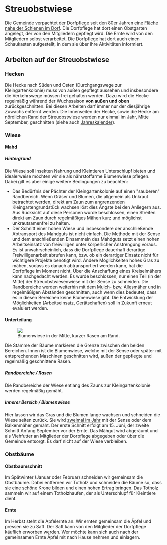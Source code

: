 
# Streuobstwiese

Die Gemeinde verpachtet der Dorfpflege seit den 80er Jahren eine
[Fläche nahe der Schienen im Dorf](https://goo.gl/maps/YwdDkz88gjd3ALQK7). Die
Dorfpflege hat dort einen Obstgarten angelegt, der von den Mitgliedern gepflegt
wird. Die Ernte wird von den Mitgliedern selbst verarbeitet. Die Dorfpflege hat
dort auch einen Schaukasten aufgestellt, in dem sie über ihre Aktivitäten
informiert.

## Arbeiten auf der Streuobstwiese

### Hecken

Die Hecke nach Süden und Osten (Durchgangswege zur Kleingartenkolonie) muss von
außen gepflegt aussehen und insbesondere die Verkehrswege müssen frei gehalten
werden. Dazu wird die Hecke regelmäßig während der Wuchssaison **von außen und
oben** zurückgeschnitten. Bei diesen Arbeiten darf immer nur der diesjährige
Zuwachs entfernt werden. Die Innenseiten der Hecke, sowie die Hecke am
nördlichen Rand der Streuobstwiese werden nur einmal im Jahr, Mitte September,
geschnitten (siehe auch [Jahreskalender](../calendar)).

### Wiese

#### Mahd

##### Hintergrund

Die Wiese soll Insekten Nahrung und Kleintieren Unterschlupf bieten und
idealerweise möchten wir sie als nährstoffarme Blumenwiese pflegen. Dabei gilt
es aber einige weitere Bedingungen zu beachten:

- Das Bedürfnis der Pächter der Kleingartenkolonie auf einen "sauberen"
  Randbereich. Wenn Gräser und Blumen, die allgemein als Unkraut betrachtet
  werden, direkt am Zaun zum angrenzenden Kleingartengrundstück wachsen löst
  dies Ängste bei den Anliegern aus. Aus Rücksicht auf diese Personen wurde
  beschlossen, einen Streifen direkt am Zaun durch regelmäßiges Mähen kurz und
  möglichst unkrautsamenfrei zu halten.
- Der Schnitt einer hohen Wiese und insbesondere der anschließende Abtransport
  des Mahdguts ist nicht einfach. Die Methode mit der Sense und dem
  anschließenden Einsammeln des Mahdguts setzt einen hohen Arbeitseinsatz von
  freiwilligen unter körperlicher Anstrengung voraus. Es ist unwahrscheinlich,
  dass die Dorfpflege dauerhaft derartige Freiwilligenarbeit abrufen kann, bzw.
  ob ein derartiger Einsatz nicht für wichtigere Projekte benötigt wird. Andere
  Möglichkeiten hohes Gras zu mähen, sodass es danach abtransportiert werden
  kann, hat die Dorfpflege im Moment nicht. Über die Anschaffung eines
  Kreiselmähers kann nachgedacht werden. Es wurde beschlossen, nur einen Teil
  (in der Mitte) der Streuobstwiesenwiese mit der Sense zu schneiden. Die
  Randbereiche werden weiterhin mit dem
  [Mulch- bzw. Allesmäher](http://localhost:3000/unterlagen/arbeitskreise/umwelt/tools/#wiesenm%C3%A4her)
  und in regelmäßigen Abständen geschnitten, auch wenn dies bedeutet, dass es in
  diesen Bereichen keine Blumenwiese gibt. Die Entwicklung der Möglichkeiten
  (Arbeitseinsatz, Gerätschaften) soll in Zukunft erneut evaluiert werden.

#### Unterteilung

<figure>
  <Image src={require('./wiesenschnitt.png')} />
  <figcaption className="mt-2 text-sm text-center text-gray-500 dark:text-gray-400">
    Blumenwiese in der Mitte, kurzer Rasen am Rand.
  </figcaption>
</figure>

Die Stämme der Bäume markieren die Grenze zwischen den beiden Bereichen. Innen
ist die Blumenwiese, welche mit der Sense oder später mit entsprechenden
Maschinen geschnitten wird, außen der gepflegte und regelmäßig geschnittene
Rasen.

##### Randbereiche / Rasen

Die Randbereiche der Wiese entlang des Zauns zur Kleingartenkolonie werden
regelmäßig gemäht.

##### Innerer Bereich / Blumenwiese

Hier lassen wir das Gras und die Blumen lange wachsen und schneiden die Wiese
selten zurück. Sie wird
[zweimal im Jahr](/unterlagen/wissen/meadow/#zweischürige-mahd) mit der Sense
oder dem Balkenmäher gemäht. Der erste Schnitt erfolgt am 15. Juni, der zweite
Schnitt Anfang September vor der Ernte. Das Mähgut wird abgeräumt und als
Viehfutter an Mitglieder der Dorpflege abgegeben oder über die Gemeinde
entsorgt. Es darf nicht auf der Wiese verbleiben.

### Obstbäume

#### Obstbaumschnitt

Im Spätwinter (Januar oder Februar) schneiden wir gemeinsam die Obstbäume. Dabei
entfernen wir Totholz und schneiden die Bäume so, dass sie eine schöne Krone
bilden und einen hohen Ertrag bringen. Das Totholz sammeln wir auf einem
Totholzhaufen, der als Unterschlupf für Kleintiere dient.

#### Ernte

Im Herbst steht die Apfelernte an. Wir ernten gemeinsam die Äpfel und pressen
sie zu Saft. Der Saft kann von den Mitglieder der Dorfpflege käuflich erworben
werden. Wer möchte kann sich auch nach der gemeinsamen Ernte Äpfel mit nach
Hause nehmen und einlagern.
